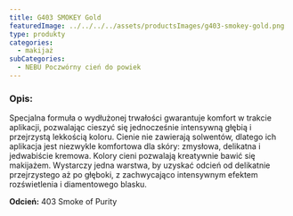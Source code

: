 ```yaml
---
title: G403 SMOKEY Gold
featuredImage: ../../../../assets/productsImages/g403-smokey-gold.png
type: produkty
categories:
  - makijaż
subCategories:
  - NEBU Poczwórny cień do powiek
---
```


<h3>Opis:</h3>

Specjalna formuła o wydłużonej trwałości gwarantuje komfort w trakcie aplikacji, pozwalając cieszyć się jednocześnie intensywną głębią i przejrzystą lekkością koloru. Cienie nie zawierają solwentów, dlatego ich aplikacja jest niezwykle komfortowa dla skóry: zmysłowa, delikatna i jedwabiście kremowa. Kolory cieni pozwalają kreatywnie bawić się makijażem. Wystarczy jedna warstwa, by uzyskać odcień od delikatnie przejrzystego aż po głęboki, z zachwycająco intensywnym efektem rozświetlenia i diamentowego blasku.

**Odcień:** 403 Smoke of Purity
